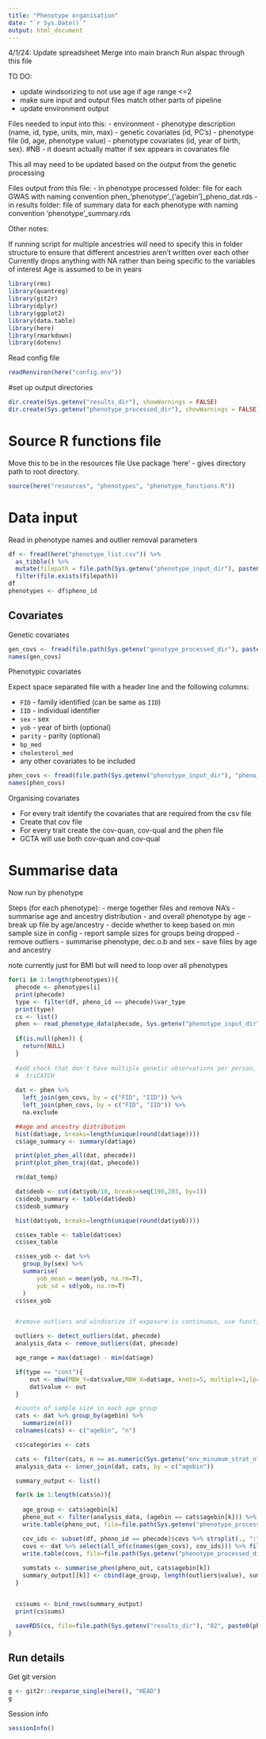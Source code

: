 ```yaml
---
title: "Phenotype organisation"
date: "`r Sys.Date()`"
output: html_document
---
```


4/1/24:
Update spreadsheet
Merge into main branch
Run alspac through this file



TO DO:

- update windsorizing to not use age if age range <=2 
- make sure input and output files match other parts of pipeline
- update environment output


Files needed to input into this:
 - environment
 - phenotype description (name, id, type, units, min, max)
 - genetic covariates (id, PC's)
 - phenotype file (id, age, phenotype value)
 - phenotype covariates (id,  year of birth, sex). #NB - it doesnt actually matter if sex appears in covariates file
 
This all may need to be updated based on the output from the genetic processing

Files output from this file:
 - in phenotype processed folder: file for each GWAS with naming convention phen_'phenotype'_('agebin']_pheno_dat.rds
 - in results folder: file of summary data for each phenotype with naming convention 'phenotype'_summary.rds


Other notes:

If running script for multiple ancestries will need to specify this in folder structure to ensure that different ancestries aren't written over each other 
Currently drops anything with NA rather than being specific to the variables of interest
Age is assumed to be in years


```r
library(rms)
library(quantreg)
library(git2r)
library(dplyr)
library(ggplot2)
library(data.table)
library(here)
library(rmarkdown)
library(dotenv)
```

Read config file

```r
readRenviron(here("config.env"))
```

#set up output directories
```r
dir.create(Sys.getenv("results_dir"), showWarnings = FALSE)
dir.create(Sys.getenv("phenotype_processed_dir"), showWarnings = FALSE)
```

# Source R functions file

Move this to be in the resources file
Use package 'here' - gives directory path to root directory. 

```r
source(here("resources", "phenotypes", "phenotype_functions.R"))
```

# Data input

Read in phenotype names and outlier removal parameters

```r
df <- fread(here("phenotype_list.csv")) %>% 
  as_tibble() %>%
  mutate(filepath = file.path(Sys.getenv("phenotype_input_dir"), paste0(pheno_id, ".txt"))) %>%
  filter(file.exists(filepath))
df
phenotypes <- df$pheno_id
```

## Covariates

Genetic covariates

```r
gen_covs <- fread(file.path(Sys.getenv("genotype_processed_dir"), paste0(Sys.getenv("bfile_prefix"), "pc.txt")))
names(gen_covs)
```

Phenotypic covariates

Expect space separated file with a header line and the following columns:

- `FID` - family identified (can be same as `IID`)
- `IID` - individual identifier
- `sex` - sex
- `yob` - year of birth (optional)
- `parity` - parity (optional)
- `bp_med`
- `cholesterol_med`
- any other covariates to be included

```r
phen_covs <- fread(file.path(Sys.getenv("phenotype_input_dir"), "pheno_covariates.txt"))
names(phen_covs)
```

Organising covariates

- For every trait identify the covariates that are required from the csv file
- Create that cov file
- For every trait create the cov-quan, cov-qual and the phen file
- GCTA will use both cov-quan and cov-qual


# Summarise data

Now run by phenotype 

Steps (for each phenotype):
 - merge together files and remove NA's
 - summarise age and ancestry distribution
 - and overall phenotype by age
 - break up file by age/ancestry - decide whether to keep based on min sample size in config - report sample sizes for groups being dropped
 - remove outliers 
 - summarise phenotype, dec.o.b and sex
 - save files by age and ancestry

note currently just for BMI but will need to loop over all phenotypes



```r
for(i in 1:length(phenotypes)){
  phecode <- phenotypes[i]
  print(phecode)
  type <- filter(df, pheno_id == phecode)$var_type
  print(type)
  cs <- list()
  phen <- read_phenotype_data(phecode, Sys.getenv("phenotype_input_dir"))
  
  if(is.null(phen)) {
    return(NULL)
  }
  
  #add check that don't have multiple genetic observations per person, or covariate observations 
  #  triCATCH
  
  dat <- phen %>%
    left_join(gen_covs, by = c("FID", "IID")) %>%
    left_join(phen_covs, by = c("FID", "IID")) %>% 
    na.exclude

  ##age and ancestry distribution
  hist(dat$age, breaks=length(unique(round(dat$age))))
  cs$age_summary <- summary(dat$age)

  print(plot_phen_all(dat, phecode))
  print(plot_phen_traj(dat, phecode))

  rm(dat_temp)

  dat$deob <- cut(dat$yob/10, breaks=seq(190,203, by=1))
  cs$deob_summary <- table(dat$deob)
  cs$deob_summary

  hist(dat$yob, breaks=length(unique(round(dat$yob))))

  cs$sex_table <- table(dat$sex)
  cs$sex_table

  cs$sex_yob <- dat %>% 
    group_by(sex) %>% 
    summarise(
        yob_mean = mean(yob, na.rm=T), 
        yob_sd = sd(yob, na.rm=T)
    )
  cs$sex_yob


  #remove outliers and windsorize if exposure is continuous, use function if age range >2 otherwise just apply standard windsorizing 

  outliers <- detect_outliers(dat, phecode)
  analysis_data <- remove_outliers(dat, phecode)

  age_range = max(dat$age) - min(dat$age)

  if(type == "cont"){
      out <- mbw(MBW_Y=dat$value,MBW_X=dat$age, knots=5, multiple=1,lpc=0.005, upc=0.995, plotme="show", comparator=0)
      dat$value <- out
  }

  #counts of sample size in each age group
  cats <- dat %>% group_by(agebin) %>%
    summarize(n())
  colnames(cats) <- c("agebin", "n")

  cs$categories <- cats 

  cats <- filter(cats, n >= as.numeric(Sys.getenv("env_minumum_strat_n")))
  analysis_data <- inner_join(dat, cats, by = c("agebin"))

  summary_output <- list()

  for(k in 1:length(cats$n)){
    
    age_group <- cats$agebin[k]
    pheno_out <- filter(analysis_data, (agebin == cats$agebin[k])) %>% filter(!duplicated(paste(FID, IID)))
    write.table(pheno_out, file=file.path(Sys.getenv("phenotype_processed_dir"), paste0(phecode, "_", age_group, ".phen")), row=FALSE, col=FALSE, qu=FALSE)

    cov_ids <- subset(df, pheno_id == phecode)$covs %>% strsplit(., ":") %>% {.[[1]]}
    covs <- dat %>% select(all_of(c(names(gen_covs), cov_ids))) %>% filter(IID %in% pheno_out$IID) %>% filter(!duplicated(paste(FID, IID)))
    write.table(covs, file=file.path(Sys.getenv("phenotype_processed_dir"), paste0(phecode, "_", age_group, ".covs")), row=FALSE, col=FALSE, qu=FALSE)
   
    sumstats <- summarise_phen(pheno_out, cats$agebin[k])
    summary_output[[k]] <- cbind(age_group, length(outliers$value), sumstats)
  }


  cs$sums <- bind_rows(summary_output)
  print(cs$sums)

  saveRDS(cs, file=file.path(Sys.getenv("results_dir"), "02", paste0(phecode,"_summary.rds")))
}
```

## Run details

Get git version

```r
g <- git2r::revparse_single(here(), "HEAD")
g
```

Session info

```r
sessionInfo()
```
